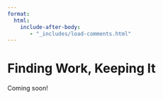 ```yaml
---
format:
  html:
    include-after-body:
       - "_includes/load-comments.html"
---
```


# Finding Work, Keeping It
Coming soon!